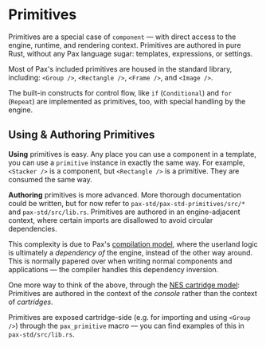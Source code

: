 # Primitives


Primitives are a special case of `component` — with direct access to the engine, runtime, and rendering context.  Primitives are authored in pure Rust, without any Pax language sugar: templates, expressions, or settings.

Most of Pax's included primitives are housed in the standard library, including: `<Group />`, `<Rectangle />`, `<Frame />`, and `<Image />`.  

The built-in constructs for control flow, like `if` (`Conditional`) and `for` (`Repeat`) are implemented as primitives, too, with special handling by the engine.


## Using & Authoring Primitives

**Using** primitives is easy.  Any place you can use a component in a template, you can use a `primitive` instance in exactly the same way.  For example, `<Stacker />` is a component, but `<Rectangle />` is a primitive.  They are consumed the same way.

**Authoring** primitives is more advanced.  More thorough documentation could be written, but for now refer to `pax-std/pax-std-primitives/src/*` and `pax-std/src/lib.rs`.  Primitives are authored in an engine-adjacent context, where certain imports are disallowed to avoid circular dependencies.  

This complexity is due to Pax's [compilation model](/reference-compilation-model), where the userland logic is ultimately a _dependency of_ the engine, instead of the other way around.  This is normally papered over when writing normal components and applications — the compiler handles this dependency inversion.

One more way to think of the above, through the [NES cartridge model](): Primitives are authored in the context of the _console_ rather than the context of _cartridges_.

Primitives are exposed cartridge-side (e.g. for importing and using `<Group />`) through the `pax_primitive` macro — you can find examples of this in `pax-std/src/lib.rs`.
